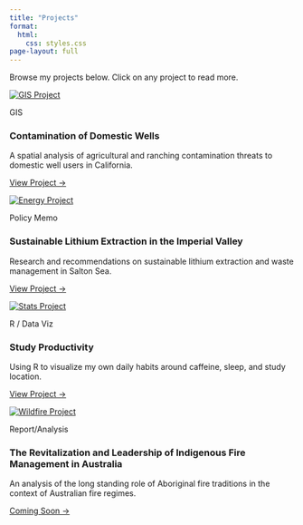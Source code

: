 ```yaml
---
title: "Projects"
format: 
  html:
    css: styles.css
page-layout: full
---
```


Browse my projects below. Click on any project to read more.

::::::::::: project-gallery
:::: project-card
<a href="gis_project.html"> <img src="images/GIS_project_cover.jpg" alt="GIS Project" class="project-image"/> </a>

::: project-content
[GIS]{.project-tag}

<h3 class="project-title">

Contamination of Domestic Wells

</h3>

<p class="project-description">

A spatial analysis of agricultural and ranching contamination threats to domestic well users in California.

</p>

<a href="gis_project.html" class="project-link">View Project →</a>
:::
::::

:::: project-card
<a href="energy_project.html"> <img src="images/energy_project_cover.jpg" alt="Energy Project" class="project-image"/> </a>

::: project-content
[Policy Memo]{.project-tag}

<h3 class="project-title">

Sustainable Lithium Extraction in the Imperial Valley

</h3>

<p class="project-description">

Research and recommendations on sustainable lithium extraction and waste management in Salton Sea.

</p>

<a href="energy_project.html" class="project-link">View Project →</a>
:::
::::

:::: project-card
<a href="stats_project.html"> <img src="images/stats_cover.png" alt="Stats Project" class="project-image"/> </a>

::: project-content
[R / Data Viz]{.project-tag}

<h3 class="project-title">

Study Productivity

</h3>

<p class="project-description">

Using R to visualize my own daily habits around caffeine, sleep, and study location.

</p>

<a href="stats_project.html" class="project-link">View Project →</a>
:::
::::

:::: project-card
<a href="wildfire_project.html"> <img src="images/wildfire_cover.jpg" alt="Wildfire Project" class="project-image"/> </a>

::: project-content
[Report/Analysis]{.project-tag}

<h3 class="project-title">

The Revitalization and Leadership of Indigenous Fire Management in Australia

</h3>

<p class="project-description">

An analysis of the long standing role of Aboriginal fire traditions in the context of Australian fire regimes.

</p>

<a href="wildfire_project.html" class="project-link">Coming Soon →</a>
:::
::::
:::::::::::
